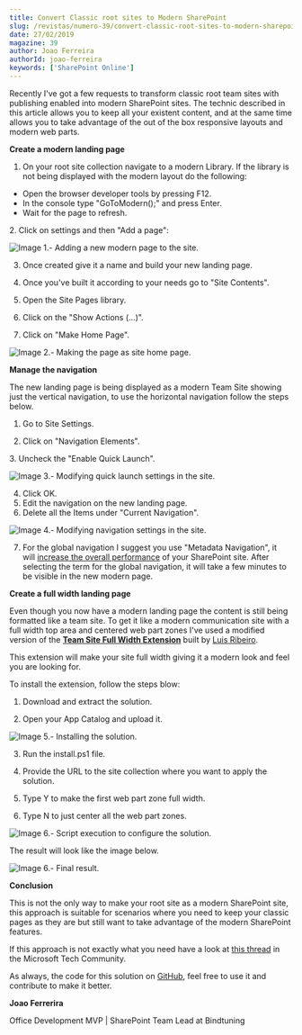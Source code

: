 ```yaml
---
title: Convert Classic root sites to Modern SharePoint
slug: /revistas/numero-39/convert-classic-root-sites-to-modern-sharepoint
date: 27/02/2019
magazine: 39
author: Joao Ferreira
authorId: joao-ferreira
keywords: ['SharePoint Online']
---
```






Recently I've got a few requests to transform classic root team sites with publishing enabled into modern SharePoint sites. The technic described in this article allows you to keep all your existent content, and at the same time allows you to take advantage of the out of the box responsive layouts and modern web parts.

**Create a modern landing page**

1. On your root site collection navigate to a modern Library. If the library is not being displayed with the modern layout do the following:

- Open the browser developer tools by pressing F12.
- In the console type "GoToModern();" and press Enter.
- Wait for the page to refresh.

​2. Click on settings and then "Add a page":

![Image 1.- Adding a new modern page to the site.](../../../images/numero39/convert-classic-root-sites-to-modern-sharepoint/image1.png)

3. Once created give it a name and build your new landing page.

4. Once you've built it according to your needs go to "Site Contents".

5. Open the Site Pages library.

6. Click on the "Show Actions (…)".

7. Click on "Make Home Page".​

![Image 2.- Making the page as site home page.](../../../images/numero39/convert-classic-root-sites-to-modern-sharepoint/image2.png)



**Manage the navigation**

The new landing page is being displayed as a modern Team Site showing just the vertical navigation, to use the horizontal navigation follow the steps below.

1. Go to Site Settings.

2. Click on "Navigation Elements".

3. Uncheck the "Enable Quick Launch".

![Image 3.- Modifying quick launch settings in the site.](../../../images/numero39/convert-classic-root-sites-to-modern-sharepoint/image3.png)


4. Click OK.
5. Edit the navigation on the new landing page.
6. Delete all the Items under "Current Navigation".

![Image 4.- Modifying navigation settings in the site.](../../../images/numero39/convert-classic-root-sites-to-modern-sharepoint/image4.png)

7. For the global navigation I suggest you use "Metadata Navigation", it will [increase the overall performance](https&#58;//docs.microsoft.com/en-us/office365/enterprise/navigation-options-for-sharepoint-online) of your SharePoint site. After selecting the term for the global navigation, it will take a few minutes to be visible in the new modern page.

**Create a full width landing page**

Even though you now have a modern landing page the content is still being formatted like a team site. To get it like a modern communication site with a full width top area and centered web part zones I've used a modified version of the [**Team Site Full Width Extension**](https&#58;//devscopeninjas.azurewebsites.net/2018/12/28/make-your-team-site-look-like-a-communication-site/) built by [Luis Ribeiro](https&#58;//twitter.com/Luis_Ribeiro_PT).

This extension will make your site full width giving it a modern look and feel you are looking for.

To install the extension, follow the steps blow:

1. Download and extract the solution.

2. Open your App Catalog and upload it.

![Image 5.- Installing the solution.](../../../images/numero39/convert-classic-root-sites-to-modern-sharepoint/image5.png)

3. Run the install.ps1 file.

4. Provide the URL to the site collection where you want to apply the solution.

5. Type Y to make the first web part zone full width.

6. Type N to just center all the web part zones.

![Image 6.- Script execution to configure the solution.](../../../images/numero39/convert-classic-root-sites-to-modern-sharepoint/image6.png)

The result will look like the image below.

![Image 6.- Final result.](../../../images/numero39/convert-classic-root-sites-to-modern-sharepoint/image7.png)

**Conclusion**

This is not the only way to make your root site as a modern SharePoint site, this approach is suitable for scenarios where you need to keep your classic pages as they are but still want to take advantage of the modern SharePoint features.

If this approach is not exactly what you need have a look at [this thread](https&#58;//techcommunity.microsoft.com/t5/SharePoint/Approaches-to-convert-the-built-in-root-site-collection-into-a/td-p/290489) in the Microsoft Tech Community.

As always, the code for this solution on [GitHub](https&#58;//github.com/joaoferreira/dvs-spfx-extensions), feel free to use it and contribute to make it better.



**Joao Ferrerira**

Office Development MVP | SharePoint Team Lead at Bindtuning

